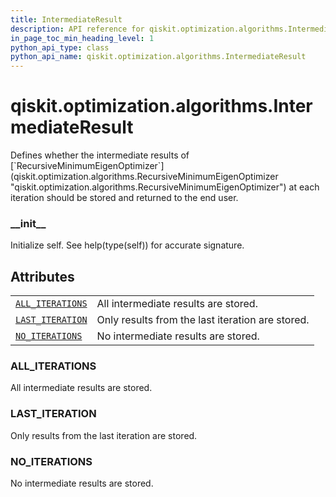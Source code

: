 ```yaml
---
title: IntermediateResult
description: API reference for qiskit.optimization.algorithms.IntermediateResult
in_page_toc_min_heading_level: 1
python_api_type: class
python_api_name: qiskit.optimization.algorithms.IntermediateResult
---
```


<span id="qiskit-optimization-algorithms-intermediateresult" />

# qiskit.optimization.algorithms.IntermediateResult

<Class id="qiskit.optimization.algorithms.IntermediateResult" isDedicatedPage={true} github="https://github.com/qiskit-community/qiskit-aqua/tree/stable/0.8/qiskit/optimization/algorithms/recursive_minimum_eigen_optimizer.py" signature="IntermediateResult(value)">
  Defines whether the intermediate results of [`RecursiveMinimumEigenOptimizer`](qiskit.optimization.algorithms.RecursiveMinimumEigenOptimizer "qiskit.optimization.algorithms.RecursiveMinimumEigenOptimizer") at each iteration should be stored and returned to the end user.

  ### \_\_init\_\_

  <Function id="qiskit.optimization.algorithms.IntermediateResult.__init__" signature="__init__()">
    Initialize self. See help(type(self)) for accurate signature.
  </Function>

  ## Attributes

  |                                                                                                                                                          |                                                  |
  | -------------------------------------------------------------------------------------------------------------------------------------------------------- | ------------------------------------------------ |
  | [`ALL_ITERATIONS`](#qiskit.optimization.algorithms.IntermediateResult.ALL_ITERATIONS "qiskit.optimization.algorithms.IntermediateResult.ALL_ITERATIONS") | All intermediate results are stored.             |
  | [`LAST_ITERATION`](#qiskit.optimization.algorithms.IntermediateResult.LAST_ITERATION "qiskit.optimization.algorithms.IntermediateResult.LAST_ITERATION") | Only results from the last iteration are stored. |
  | [`NO_ITERATIONS`](#qiskit.optimization.algorithms.IntermediateResult.NO_ITERATIONS "qiskit.optimization.algorithms.IntermediateResult.NO_ITERATIONS")    | No intermediate results are stored.              |

  ### ALL\_ITERATIONS

  <Attribute id="qiskit.optimization.algorithms.IntermediateResult.ALL_ITERATIONS" attributeValue="2">
    All intermediate results are stored.
  </Attribute>

  ### LAST\_ITERATION

  <Attribute id="qiskit.optimization.algorithms.IntermediateResult.LAST_ITERATION" attributeValue="1">
    Only results from the last iteration are stored.
  </Attribute>

  ### NO\_ITERATIONS

  <Attribute id="qiskit.optimization.algorithms.IntermediateResult.NO_ITERATIONS" attributeValue="0">
    No intermediate results are stored.
  </Attribute>
</Class>

